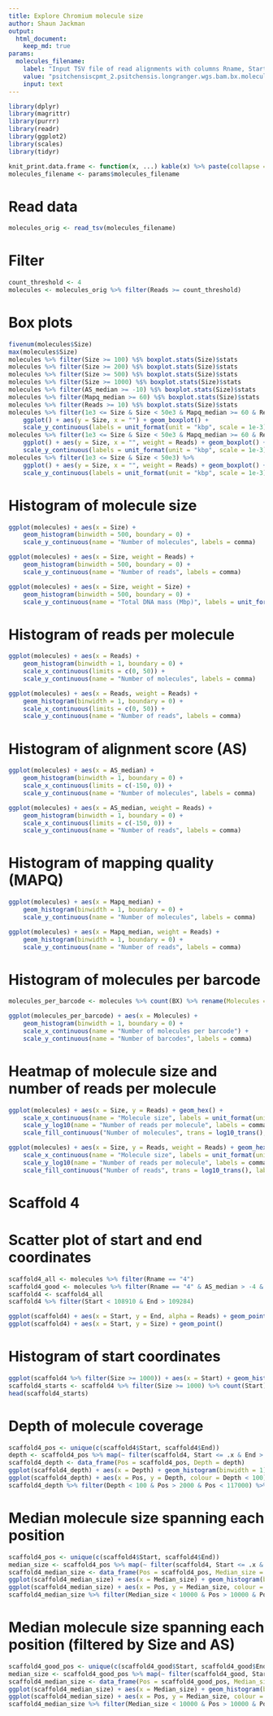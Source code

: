 ```yaml
---
title: Explore Chromium molecule size
author: Shaun Jackman
output:
  html_document:
    keep_md: true
params:
  molecules_filename:
    label: "Input TSV file of read alignments with columns Rname, Start, End, Size, BX, MI, Reads, Mapq_median, AS_median"
    value: "psitchensiscpmt_2.psitchensis.longranger.wgs.bam.bx.molecule.tsv"
    input: text
---
```


```r
library(dplyr)
library(magrittr)
library(purrr)
library(readr)
library(ggplot2)
library(scales)
library(tidyr)

knit_print.data.frame <- function(x, ...) kable(x) %>% paste(collapse = "\n") %>% asis_output
molecules_filename <- params$molecules_filename
```

# Read data
```r
molecules_orig <- read_tsv(molecules_filename)
```

# Filter
```r
count_threshold <- 4
molecules <- molecules_orig %>% filter(Reads >= count_threshold)
```

# Box plots
```r
fivenum(molecules$Size)
max(molecules$Size)
molecules %>% filter(Size >= 100) %$% boxplot.stats(Size)$stats
molecules %>% filter(Size >= 200) %$% boxplot.stats(Size)$stats
molecules %>% filter(Size >= 500) %$% boxplot.stats(Size)$stats
molecules %>% filter(Size >= 1000) %$% boxplot.stats(Size)$stats
molecules %>% filter(AS_median >= -10) %$% boxplot.stats(Size)$stats
molecules %>% filter(Mapq_median >= 60) %$% boxplot.stats(Size)$stats
molecules %>% filter(Reads >= 10) %$% boxplot.stats(Size)$stats
molecules %>% filter(1e3 <= Size & Size < 50e3 & Mapq_median >= 60 & Reads >= 10 & AS_median >= -10) %>%
	ggplot() + aes(y = Size, x = "") + geom_boxplot() +
	scale_y_continuous(labels = unit_format(unit = "kbp", scale = 1e-3))
molecules %>% filter(1e3 <= Size & Size < 50e3 & Mapq_median >= 60 & Reads >= 10 & AS_median >= -10) %>%
	ggplot() + aes(y = Size, x = "", weight = Reads) + geom_boxplot() +
	scale_y_continuous(labels = unit_format(unit = "kbp", scale = 1e-3))
molecules %>% filter(1e3 <= Size & Size < 50e3) %>%
	ggplot() + aes(y = Size, x = "", weight = Reads) + geom_boxplot() +
	scale_y_continuous(labels = unit_format(unit = "kbp", scale = 1e-3))
```

# Histogram of molecule size
```r
ggplot(molecules) + aes(x = Size) +
	geom_histogram(binwidth = 500, boundary = 0) +
	scale_y_continuous(name = "Number of molecules", labels = comma)

ggplot(molecules) + aes(x = Size, weight = Reads) +
	geom_histogram(binwidth = 500, boundary = 0) +
	scale_y_continuous(name = "Number of reads", labels = comma)

ggplot(molecules) + aes(x = Size, weight = Size) +
	geom_histogram(binwidth = 500, boundary = 0) +
	scale_y_continuous(name = "Total DNA mass (Mbp)", labels = unit_format(unit = "Mbp", scale = 1e-6))
```

# Histogram of reads per molecule
```r
ggplot(molecules) + aes(x = Reads) +
	geom_histogram(binwidth = 1, boundary = 0) +
	scale_x_continuous(limits = c(0, 50)) +
	scale_y_continuous(name = "Number of molecules", labels = comma)

ggplot(molecules) + aes(x = Reads, weight = Reads) +
	geom_histogram(binwidth = 1, boundary = 0) +
	scale_x_continuous(limits = c(0, 50)) +
	scale_y_continuous(name = "Number of reads", labels = comma)
```

# Histogram of alignment score (AS)
```r
ggplot(molecules) + aes(x = AS_median) +
	geom_histogram(binwidth = 1, boundary = 0) +
	scale_x_continuous(limits = c(-150, 0)) +
	scale_y_continuous(name = "Number of molecules", labels = comma)

ggplot(molecules) + aes(x = AS_median, weight = Reads) +
	geom_histogram(binwidth = 1, boundary = 0) +
	scale_x_continuous(limits = c(-150, 0)) +
	scale_y_continuous(name = "Number of reads", labels = comma)
```

# Histogram of mapping quality (MAPQ)
```r
ggplot(molecules) + aes(x = Mapq_median) +
	geom_histogram(binwidth = 1, boundary = 0) +
	scale_y_continuous(name = "Number of molecules", labels = comma)

ggplot(molecules) + aes(x = Mapq_median, weight = Reads) +
	geom_histogram(binwidth = 1, boundary = 0) +
	scale_y_continuous(name = "Number of reads", labels = comma)
```

# Histogram of molecules per barcode
```r
molecules_per_barcode <- molecules %>% count(BX) %>% rename(Molecules = n)

ggplot(molecules_per_barcode) + aes(x = Molecules) +
	geom_histogram(binwidth = 1, boundary = 0) +
	scale_x_continuous(name = "Number of molecules per barcode") +
	scale_y_continuous(name = "Number of barcodes", labels = comma)
```

# Heatmap of molecule size and number of reads per molecule
```r
ggplot(molecules) + aes(x = Size, y = Reads) + geom_hex() +
	scale_x_continuous(name = "Molecule size", labels = unit_format(unit = "kbp", scale = 1e-3)) +
	scale_y_log10(name = "Number of reads per molecule", labels = comma) +
	scale_fill_continuous("Number of molecules", trans = log10_trans(), labels = comma)

ggplot(molecules) + aes(x = Size, y = Reads, weight = Reads) + geom_hex() +
	scale_x_continuous(name = "Molecule size", labels = unit_format(unit = "kbp", scale = 1e-3)) +
	scale_y_log10(name = "Number of reads per molecule", labels = comma) +
	scale_fill_continuous("Number of reads", trans = log10_trans(), labels = comma)
```

# Scaffold 4

# Scatter plot of start and end coordinates
```r
scaffold4_all <- molecules %>% filter(Rname == "4")
scaffold4_good <- molecules %>% filter(Rname == "4" & AS_median > -4 & Size >= 500)
scaffold4 <- scaffold4_all
scaffold4 %>% filter(Start < 108910 & End > 109284)

ggplot(scaffold4) + aes(x = Start, y = End, alpha = Reads) + geom_point()
ggplot(scaffold4) + aes(x = Start, y = Size) + geom_point()
```

# Histogram of start coordinates
```r
ggplot(scaffold4 %>% filter(Size >= 1000)) + aes(x = Start) + geom_histogram(binwidth = 1) + xlim(108500, 109500)
scaffold4_starts <- scaffold4 %>% filter(Size >= 1000) %>% count(Start) %>% arrange(desc(n))
head(scaffold4_starts)
```

# Depth of molecule coverage
```r
scaffold4_pos <- unique(c(scaffold4$Start, scaffold4$End))
depth <- scaffold4_pos %>% map(~ filter(scaffold4, Start <= .x & End > .x) %>% nrow()) %>% unlist
scaffold4_depth <- data_frame(Pos = scaffold4_pos, Depth = depth)
ggplot(scaffold4_depth) + aes(x = Depth) + geom_histogram(binwidth = 1)
ggplot(scaffold4_depth) + aes(x = Pos, y = Depth, colour = Depth < 100) + geom_point()
scaffold4_depth %>% filter(Depth < 100 & Pos > 2000 & Pos < 117000) %>% summarize(min(Pos), max(Pos))
```

# Median molecule size spanning each position
```r
scaffold4_pos <- unique(c(scaffold4$Start, scaffold4$End))
median_size <- scaffold4_pos %>% map(~ filter(scaffold4, Start <= .x & End > .x) %$% median(Size)) %>% unlist
scaffold4_median_size <- data_frame(Pos = scaffold4_pos, Median_size = median_size) %>% replace_na(list(Median_size = 0))
ggplot(scaffold4_median_size) + aes(x = Median_size) + geom_histogram(binwidth = 1000, boundary = 0)
ggplot(scaffold4_median_size) + aes(x = Pos, y = Median_size, colour = Median_size < 10000) + geom_point()
scaffold4_median_size %>% filter(Median_size < 10000 & Pos > 10000 & Pos < 110000) %>% summarize(min(Pos), max(Pos))
```

# Median molecule size spanning each position (filtered by Size and AS)
```r
scaffold4_good_pos <- unique(c(scaffold4_good$Start, scaffold4_good$End))
median_size <- scaffold4_good_pos %>% map(~ filter(scaffold4_good, Start <= .x & End > .x) %$% median(Size)) %>% unlist
scaffold4_median_size <- data_frame(Pos = scaffold4_good_pos, Median_size = median_size) %>% replace_na(list(Median_size = 0))
ggplot(scaffold4_median_size) + aes(x = Median_size) + geom_histogram(binwidth = 1000, boundary = 0)
ggplot(scaffold4_median_size) + aes(x = Pos, y = Median_size, colour = Median_size < 10000) + geom_point()
scaffold4_median_size %>% filter(Median_size < 10000 & Pos > 10000 & Pos < 110000) %>% summarize(min(Pos), max(Pos))
```

